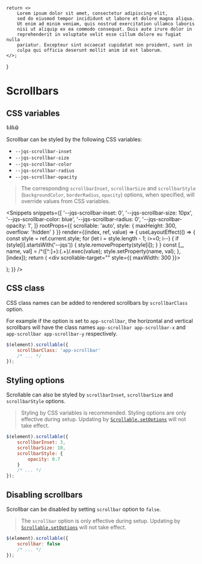 
    return <>
        Lorem ipsum dolor sit amet, consectetur adipiscing elit,
        sed do eiusmod tempor incididunt ut labore et dolore magna aliqua.
        Ut enim ad minim veniam, quis nostrud exercitation ullamco laboris
        nisi ut aliquip ex ea commodo consequat. Duis aute irure dolor in
        reprehenderit in voluptate velit esse cillum dolore eu fugiat nulla
        pariatur. Excepteur sint occaecat cupidatat non proident, sunt in
        culpa qui officia deserunt mollit anim id est laborum.
    </>;
}

<Module name="jq-scrollable" />

# Scrollbars

## CSS variables

~~1.11.0~~

Scrollbar can be styled by the following CSS variables:

- `--jqs-scrollbar-inset`
- `--jqs-scrollbar-size`
- `--jqs-scrollbar-color`
- `--jqs-scrollbar-radius`
- `--jqs-scrollbar-opacity`

> The corresponding `scrollbarInset`, `scrollbarSize` and `scrollbarStyle` (`backgroundColor`, `borderRadius`, `opacity`) options,
  when specified, will override values from CSS variables.

<Snippets
    snippets={[
        '--jqs-scrollbar-inset: 0',
        '--jqs-scrollbar-size: 10px',
        '--jqs-scrollbar-color: blue',
        '--jqs-scrollbar-radius: 0',
        '--jqs-scrollbar-opacity: 1',
    ]}
    rootProps={{
        scrollable: 'auto',
        style: { maxHeight: 300, overflow: 'hidden' }
    }}
    render={(index, ref, value) => {
        useLayoutEffect(() => {
            const style = ref.current.style;
            for (let i = style.length - 1; i>=0; i--) {
                if (style[i].startsWith('--jqs')) {
                    style.removeProperty(style[i]);
                }
            }
            const [_, name, val] = /^([^:]+):(.+)/.exec(value);
            style.setProperty(name, val);
        }, [index]);
        return (
            <div scrollable-target="" style={{ maxWidth: 300 }}>
                <p><Lipsum /></p>
                <p><Lipsum /></p>
                <p><Lipsum /></p>
            </div>
        );
    }} />


## CSS class

CSS class names can be added to rendered scrollbars by `scrollbarClass` option.

For example if the option is set to `app-scrollbar`, the horizontal and vertical scrollbars will
have the class names `app-scrollbar app-scrollbar-x` and `app-scrollbar app-scrollbar-y` respectively.

```javascript
$(element).scrollable({
    scrollbarClass: 'app-scrollbar'
    /* ... */
});
```

## Styling options

Scrollable can also be styled by `scrollbarInset`, `scrollbarSize` and `scrollbarStyle` options.

> Styling by CSS variables is recommended. Styling options are only effective
  during setup. Updating by [`Scrollable.setOptions`](:) will not take effect.

```javascript
$(element).scrollable({
    scrollbarInset: 3,
    scrollbarSize: 10,
    scrollbarStyle: {
        opacity: 0.7
    }
    /* ... */
});
```

## Disabling scrollbars

Scrollbar can be disabled by setting `scrollbar` option to `false`.

> The `scrollbar` option is only effective
  during setup. Updating by [`Scrollable.setOptions`](:) will not take effect.

```javascript
$(element).scrollable({
    scrollbar: false
    /* ... */
});
```
